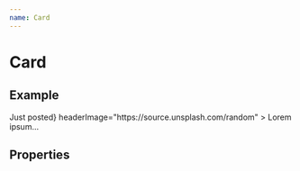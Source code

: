 ```yaml
---
name: Card
---
```


# Card


## Example

<Playground>
    <Card
        title="Some thoughts"
        footer={<span>Just posted</span>}
        headerImage="https://source.unsplash.com/random"
    >
        Lorem ipsum...
    </Card>
</Playground>

## Properties

<PropsTable of={Card} />